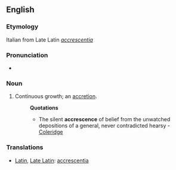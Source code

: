 ==English==

===Etymology===
Italian from Late Latin ''[[accrescentia]]''

===Pronunciation===
* {{RP}} {{IPA|/əˈkɹɛsəns/}}
{{rfap}}

===Noun===
{{en-noun|s|-}}

# {{rare}} Continuous growth; an [[accretion]].
#:'''Quotations'''
#:*The silent '''accrescence''' of belief from the unwatched depositions of a general, never contradicted hearsy - [[Coleridge]]

===Translations===
{{rfc-level|Translations at L3+ (AutoFormat would have corrected level of Translations)}}
*[[Latin]], [[Late Latin]]: [[accrescentia]]